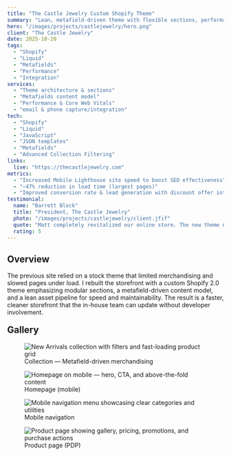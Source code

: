 ```yaml
---
title: "The Castle Jewelry Custom Shopify Theme"
summary: "Lean, metafield-driven theme with flexible sections, performance uplift, and advanced integration."
hero: "/images/projects/castlejewelry/hero.png"
client: "The Castle Jewelry"
date: 2025-10-20
tags:
  - "Shopify"
  - "Liquid"
  - "Metafields"
  - "Performance"
  - "Integration"
services:
  - "Theme architecture & sections"
  - "Metafields content model"
  - "Performance & Core Web Vitals"
  - "email & phone capture/integration"
tech:
  - "Shopify"
  - "Liquid"
  - "JavaScript"
  - "JSON templates"
  - "Metafields"
  - "Advanced Collection Filtering"
links:
  live: "https://thecastlejewelry.com"
metrics:
  - "Increased Mobile Lighthouse site speed to boost SEO effectiveness"
  - "~47% reduction in load time (largest pages)"
  - "Improved conversion rate & lead generation with discount offer integrations"
testimonial:
  name: "Barrett Block"
  title: "President, The Castle Jewelry"
  photo: "/images/projects/castlejewelry/client.jfif"
  quote: "Matt completely revitalized our online store. The new theme not only loads lightning-fast but also makes it simple for our team to update banners, collections, and promotions on our own. It’s been a huge win for both sales and workflow."
  rating: 5
---
```



## Overview

The previous site relied on a stock theme that limited merchandising and slowed pages under load. I rebuilt the storefront with a custom Shopify 2.0 theme emphasizing modular sections, a metafield-driven content model, and a lean asset pipeline for speed and maintainability. The result is a faster, cleaner storefront that the in-house team can update without developer involvement.

<h2 style="margin-top:20px;">Gallery</h2>
<div class="case-gallery-castle">
  <figure class="tile">
    <img
      src="/images/projects/castlejewelry/collection.png"
      alt="New Arrivals collection with filters and fast-loading product grid"
      loading="lazy"
      decoding="async"
      data-full="/images/projects/castlejewelry/collection.png"
    />
    <figcaption>Collection — Metafield-driven merchandising</figcaption>
  </figure>

  <figure class="tile">
    <img
      src="/images/projects/castlejewelry/mobile.png"
      alt="Homepage on mobile — hero, CTA, and above-the-fold content"
      loading="lazy"
      decoding="async"
      data-full="/images/projects/castlejewelry/mobile.png"
    />
    <figcaption>Homepage (mobile)</figcaption>
  </figure>

  <figure class="tile">
    <img
      src="/images/projects/castlejewelry/mobileux.png"
      alt="Mobile navigation menu showcasing clear categories and utilities"
      loading="lazy"
      decoding="async"
      data-full="/images/projects/castlejewelry/mobileux.png"
    />
    <figcaption>Mobile navigation</figcaption>
  </figure>

  <figure class="tile">
    <img
      src="/images/projects/castlejewelry/product.png"
      alt="Product page showing gallery, pricing, promotions, and purchase actions"
      loading="lazy"
      decoding="async"
      data-full="/images/projects/castlejewelry/product.png"
    />
    <figcaption>Product page (PDP)</figcaption>
  </figure>
</div>
